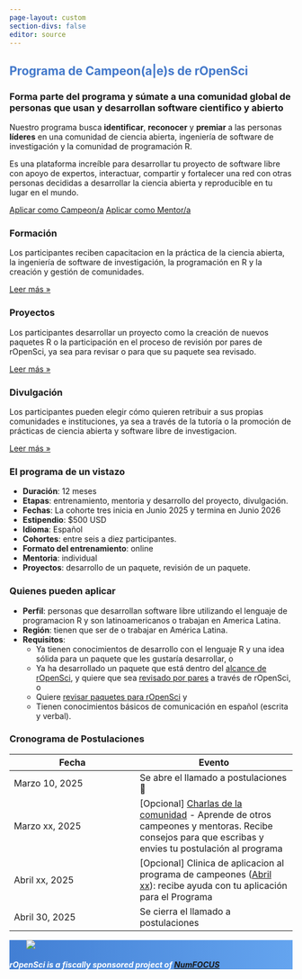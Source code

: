 ```yaml
---
page-layout: custom
section-divs: false
editor: source
---
```


:::::::: {.hero .grey-border}
::::::: content-block
::: {.hero-title style="color: #4177ca"}
# Programa de Campeon(a\|e)s de rOpenSci
:::

::: {..hero-title}
### Forma parte del programa y súmate a una comunidad global de personas que usan y desarrollan software cientifico y abierto
:::

:::: hero-text
Nuestro programa busca **identificar**, **reconocer** y **premiar** a las personas **líderes** en una comunidad de ciencia abierta, ingeniería de software de investigación y la comunidad de programación R.

Es una plataforma increíble para desarrollar tu proyecto de software libre con apoyo de expertos, interactuar, compartir y fortalecer una red con otras personas decididas a desarrollar la ciencia abierta y reproducible en tu lugar en el mundo.

::: hero-buttons
[Aplicar como Campeon/a](/champions/apply.qmd){.btn .btn-primary role="button"} [Aplicar como Mentor/a](/mentors/apply.qmd){.btn .btn-primary role="button"}
:::
::::
:::::::
::::::::

:::::::::: content-block
::::::::: features
:::: feature
### Formación

Los participantes reciben capacitacion en la práctica de la ciencia abierta, la ingeniería de software de investigación, la programación en R y la creación y gestión de comunidades.

::: learn-more
[Leer más »](.qmd)
:::
::::

:::: feature
### Proyectos

Los participantes desarrollar un proyecto como la creación de nuevos paquetes R o la participación en el proceso de revisión por pares de rOpenSci, ya sea para revisar o para que su paquete sea revisado.

::: learn-more
[Leer más »](.qmd)
:::
::::

:::: feature
### Divulgación

Los participantes pueden elegir cómo quieren retribuir a sus propias comunidades e instituciones, ya sea a través de la tutoría o la promoción de prácticas de ciencia abierta y software libre de investigacion.

::: learn-more
[Leer más »](.qmd)
:::
::::
:::::::::
::::::::::

:::::: content-block
::::: {.features .grey-border}
::: feature-two
### El programa de un vistazo

-   **Duración**: 12 meses
-   **Etapas**: entrenamiento, mentoria y desarrollo del proyecto, divulgación.
-   **Fechas**: La cohorte tres inicia en Junio 2025 y termina en Junio 2026
-   **Estipendio**: \$500 USD
-   **Idioma**: Español
-   **Cohortes**: entre seis a diez participantes.
-   **Formato del entrenamiento**: online
-   **Mentoria**: individual
-   **Proyectos**: desarrollo de un paquete, revisión de un paquete.
:::

::: feature-two
### Quienes pueden aplicar

-   **Perfil**: personas que desarrollan software libre utilizando el lenguaje de programacion R y son latinoamericanos o trabajan en America Latina.
-   **Región**: tienen que ser de o trabajar en América Latina.
-   **Requisitos**:
    -   Ya tienen conocimientos de desarrollo con el lenguaje R y una idea sólida para un paquete que les gustaría desarrollar, o
    -   Ya ha desarrollado un paquete que está dentro del [alcance de rOpenSci](https://devguide.ropensci.org/es/softwarereview_policies.es.html#aims-and-scope), y quiere que sea [revisado por pares](/es/software-review/) a través de rOpenSci, o
    -   Quiere [revisar paquetes para rOpenSci](https://devguide.ropensci.org/es/softwarereview_reviewer.es.html) y
    -   Tienen conocimientos básicos de comunicación en español (escrita y verbal).
:::
:::::
::::::

::: content-block
### Cronograma de Postulaciones

|Fecha|Evento|
|----|-----|
|Marzo 10, 2025|Se abre el llamado a postulaciones  🎉|
|Marzo xx, 2025|[Opcional] [Charlas de la comunidad](/commcalls/july2023-championprogram/) - Aprende de otros campeones y mentoras. Recibe consejos para que escribas y envies tu postulación al programa|
|Abril xx, 2025|[Opcional] Clinica de aplicacion al programa de campeones ([Abril xx](/events/coworking-2023-08-17/)): recibe ayuda con tu aplicación para el Programa |
|Abril 30, 2025|Se cierra el llamado a postulaciones|

:::

::: {.footer style="background: url(https://ropensci.org/images/svg/footer-cube.svg) bottom/contain no-repeat,linear-gradient(94.45deg,#427fd4 1.55%,#64a4ef 98.46%)"}

::: features
::: feature
::: {.img style="margin-left: 30px"}
![](https://ropensci.org/img/icon_short_white.svg)
:::
:::

::: {.feature style="color: #fff"}
:::

::: {.feature style="color: #fff"}
##### rOpenSci is a fiscally sponsored project of [NumFOCUS](http://numfocus.org)
:::
:::
:::
